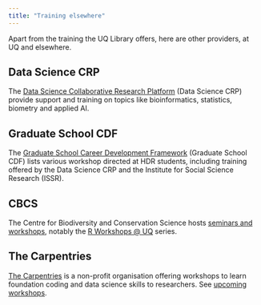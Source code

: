 ```yaml
---
title: "Training elsewhere"
---
```


Apart from the training the UQ Library offers, here are other providers, at UQ and elsewhere.

## Data Science CRP

The [Data Science Collaborative Research Platform](https://research-support.uq.edu.au/resources-and-support/facilities-and-infrastructure/data-science-collaborative-research-platform) (Data Science CRP) provide support and training on topics like bioinformatics, statistics, biometry and applied AI.

## Graduate School CDF

The [Graduate School Career Development Framework](https://cdf.graduate-school.uq.edu.au/events/research-skills) (Graduate School CDF) lists various workshop directed at HDR students, including training offered by the Data Science CRP and the Institute for Social Science Research (ISSR).

## CBCS

The Centre for Biodiversity and Conservation Science hosts [seminars and workshops](https://cbcs.centre.uq.edu.au/events), notably the [R Workshops @ UQ](https://cbcs.centre.uq.edu.au/events-and-seminars/r-workshops-uq) series.

## The Carpentries

[The Carpentries](https://carpentries.org/) is a non-profit organisation offering workshops to learn foundation coding and data science skills to researchers. See [upcoming workshops](https://carpentries.org/workshops/upcoming-workshops/).
